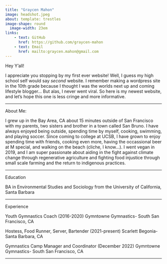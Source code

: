 ```yaml
---
title: "Graycen Mahon"
image: headshot.jpeg
about: template: trestles
image-shape: round
  image-width: 23em
links:
    - text: GitHub
      href: https://github.com/graycen-mahon
    - text: Email
      href: mailto:graycen.mahon@gmail.com
---
```


Hey Y'all! 

I appreciate you stopping by my first ever website! Well, I guess my high school self would say *second* website. I remember making a wordpress site in the 10th grade because I thought I was the worlds next up and coming lifestyle blogger... But alas, I never went viral. So here is my newest website, and let's hope this one is less cringe and more informative. 

---

About Me:

I grew up in the Bay Area, CA about 15 minutes outside of San Francisco with my parents, two sisters and brother in a town called San Bruno. I have always enjoyed being outside, spending time by myself, cooking, swimming, and playing soccer. Since coming to college at UCSB, I have grown to enjoy spending time with friends, cooking even more, having the occassional beer at M special, and walking on the beach (cliche, I know...). I went vegan in 2019, and I am super passionate about aiding in the fight against climate change through regenerative agriculture and fighting food injustice through small scale farming and the return to indigenous practices. 

---

Education

BA in Environmental Studies and Sociology from the University of California, Santa Barbara

---

Experience

Youth Gymnastics Coach (2016-2020)
Gymntowne Gymnastics- South San Francisco, CA

Hostess, Food Runner, Server, Bartender (2021-present)
Scarlett Begonia- Santa Barbara, CA

Gymnastics Camp Manager and Coordinator (December 2022)
Gymntowne Gymnastics- South San Francisco, CA

---


